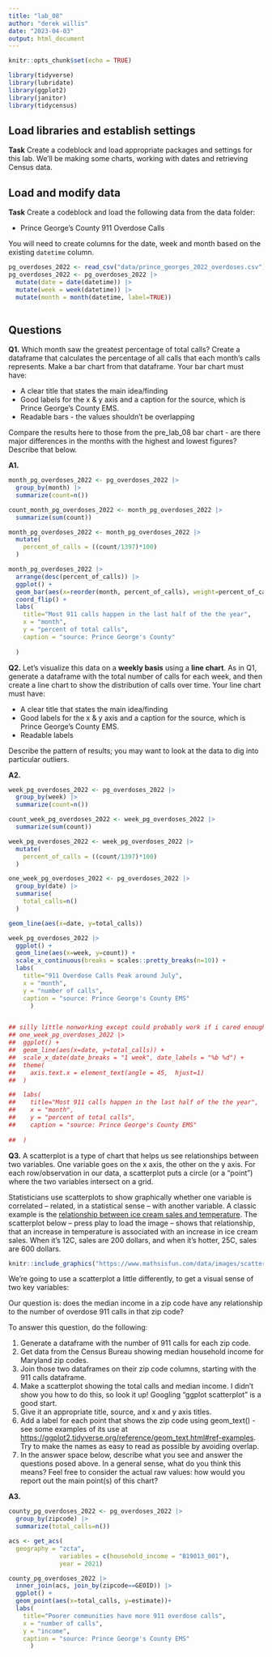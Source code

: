 ```yaml
---
title: "lab_08"
author: "derek willis"
date: "2023-04-03"
output: html_document
---
```


```r
knitr::opts_chunk$set(echo = TRUE)

library(tidyverse)
library(lubridate)
library(ggplot2)
library(janitor)
library(tidycensus)
```

## Load libraries and establish settings

**Task** Create a codeblock and load appropriate packages and settings for this lab. We'll be making some charts, working with dates and retrieving Census data.

## Load and modify data

**Task** Create a codeblock and load the following data from the data folder:

-   Prince George's County 911 Overdose Calls

You will need to create columns for the date, week and month based on the existing `datetime` column.

```r
pg_overdoses_2022 <- read_csv("data/prince_georges_2022_overdoses.csv")
pg_overdoses_2022 <- pg_overdoses_2022 |> 
  mutate(date = date(datetime)) |> 
  mutate(week = week(datetime)) |> 
  mutate(month = month(datetime, label=TRUE)) 
  
```

## Questions

**Q1.** Which month saw the greatest percentage of total calls? Create a dataframe that calculates the percentage of all calls that each month's calls represents. Make a bar chart from that dataframe. Your bar chart must have:

-   A clear title that states the main idea/finding
-   Good labels for the x & y axis and a caption for the source, which is Prince George's County EMS.
-   Readable bars - the values shouldn't be overlapping

Compare the results here to those from the pre_lab_08 bar chart - are there major differences in the months with the highest and lowest figures? Describe that below.

**A1.**

```r
month_pg_overdoses_2022 <- pg_overdoses_2022 |> 
  group_by(month) |> 
  summarize(count=n())

count_month_pg_overdoses_2022 <- month_pg_overdoses_2022 |> 
  summarize(sum(count))

month_pg_overdoses_2022 <- month_pg_overdoses_2022 |> 
  mutate(
    percent_of_calls = ((count/1397)*100)
  )

month_pg_overdoses_2022 |> 
  arrange(desc(percent_of_calls)) |> 
  ggplot() +
  geom_bar(aes(x=reorder(month, percent_of_calls), weight=percent_of_calls)) +
  coord_flip() +
  labs(
    title="Most 911 calls happen in the last half of the the year",
    x = "month",
    y = "percent of total calls",
    caption = "source: Prince George's County"
    
  )
```

**Q2.** Let's visualize this data on a **weekly basis** using a **line chart**. As in Q1, generate a dataframe with the total number of calls for each week, and then create a line chart to show the distribution of calls over time. Your line chart must have:

-   A clear title that states the main idea/finding
-   Good labels for the x & y axis and a caption for the source, which is Prince George's County EMS.
-   Readable labels

Describe the pattern of results; you may want to look at the data to dig into particular outliers.

**A2.**

```r
week_pg_overdoses_2022 <- pg_overdoses_2022 |> 
  group_by(week) |> 
  summarize(count=n())

count_week_pg_overdoses_2022 <- week_pg_overdoses_2022 |> 
  summarize(sum(count))

week_pg_overdoses_2022 <- week_pg_overdoses_2022 |> 
  mutate(
    percent_of_calls = ((count/1397)*100)
  )

one_week_pg_overdoses_2022 <- pg_overdoses_2022 |> 
  group_by(date) |>
  summarise(
    total_calls=n()
  )

geom_line(aes(x=date, y=total_calls)) 

week_pg_overdoses_2022 |> 
  ggplot() +
  geom_line(aes(x=week, y=count)) +
  scale_x_continuous(breaks = scales::pretty_breaks(n=10)) +
  labs(
    title="911 Overdose Calls Peak around July",
    x = "month",
    y = "number of calls",
    caption = "source: Prince George's County EMS"
      )


## silly little nonworking except could probably work if i cared enough to research it
## one_week_pg_overdoses_2022 |> 
##  ggplot() + 
##  geom_line(aes(x=date, y=total_calls)) +
##  scale_x_date(date_breaks = "1 week", date_labels = "%b %d") +
##  theme(
##    axis.text.x = element_text(angle = 45,  hjust=1)
##  )

##  labs(
##    title="Most 911 calls happen in the last half of the the year",
##    x = "month",
##    y = "percent of total calls",
##    caption = "source: Prince George's County EMS"
    
##  )
```

**Q3.** A scatterplot is a type of chart that helps us see relationships between two variables. One variable goes on the x axis, the other on the y axis. For each row/observation in our data, a scatterplot puts a circle (or a "point") where the two variables intersect on a grid.

Statisticians use scatterplots to show graphically whether one variable is correlated -- related, in a statistical sense -- with another variable. A classic example is the [relationship between ice cream sales and temperature](https://www.mathsisfun.com/data/scatter-xy-plots.html). The scatterplot below -- press play to load the image -- shows that relationship, that an increase in temperature is associated with an increase in ice cream sales. When it's 12C, sales are 200 dollars, and when it's hotter, 25C, sales are 600 dollars.

```r
knitr::include_graphics("https://www.mathsisfun.com/data/images/scatter-ice-cream1.svg")
```

We're going to use a scatterplot a little differently, to get a visual sense of two key variables:

Our question is: does the median income in a zip code have any relationship to the number of overdose 911 calls in that zip code?

To answer this question, do the following:

1.  Generate a dataframe with the number of 911 calls for each zip code.
2.  Get data from the Census Bureau showing median household income for Maryland zip codes.
3.  Join those two dataframes on their zip code columns, starting with the 911 calls dataframe.
4.  Make a scatterplot showing the total calls and median income. I didn't show you how to do this, so look it up! Googling "ggplot scatterplot" is a good start.
5.  Give it an appropriate title, source, and x and y axis titles.
6.  Add a label for each point that shows the zip code using geom_text() - see some examples of its use at <https://ggplot2.tidyverse.org/reference/geom_text.html#ref-examples>. Try to make the names as easy to read as possible by avoiding overlap.
7.  In the answer space below, describe what you see and answer the questions posed above. In a general sense, what do you think this means? Feel free to consider the actual raw values: how would you report out the main point(s) of this chart?

**A3.**

```r
county_pg_overdoses_2022 <- pg_overdoses_2022 |> 
  group_by(zipcode) |> 
  summarize(total_calls=n())

acs <- get_acs(
  geography = "zcta",
              variables = c(household_income = "B19013_001"),
              year = 2021) 

county_pg_overdoses_2022 |> 
  inner_join(acs, join_by(zipcode==GEOID)) |> 
  ggplot() +
  geom_point(aes(x=total_calls, y=estimate))+
  labs(
    title="Poorer communities have more 911 overdose calls",
    x = "number of calls",
    y = "income",
    caption = "source: Prince George's County EMS"
      )
```

